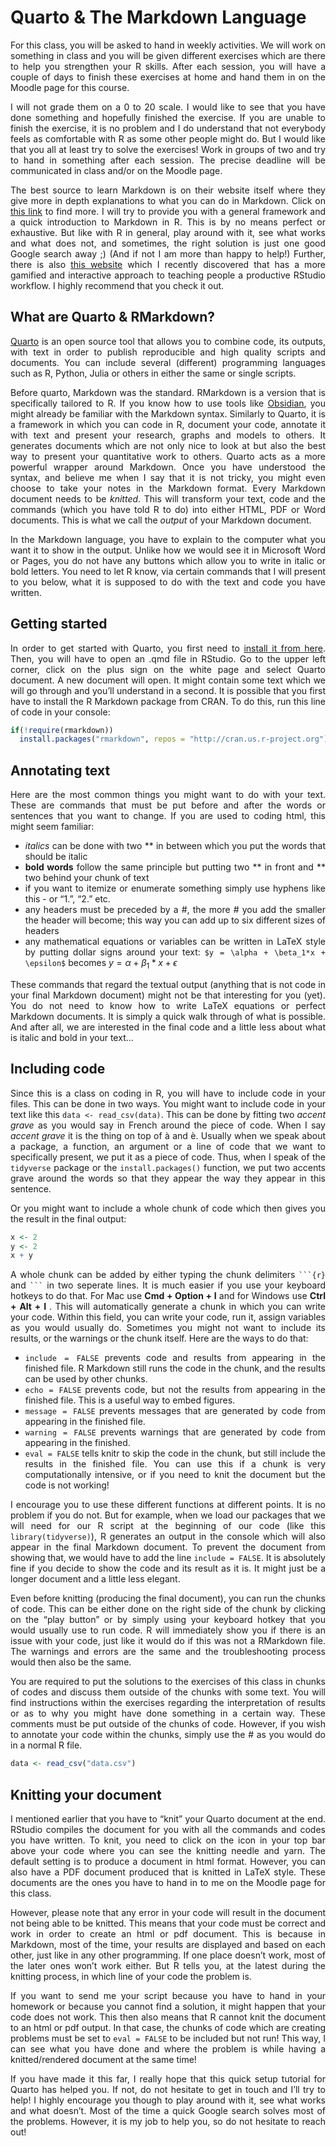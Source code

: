 # Quarto & The Markdown Language
For this class, you will be asked to hand in weekly activities. We will work on something in class and you will be given different exercises which are there to help you strengthen your R skills. After each session, you will have a couple of days to finish these exercises at home and hand them in on the Moodle page for this course. 

I will not grade them on a 0 to 20 scale. I would like to see that you have done something and hopefully finished the exercise. If you are unable to finish the exercise, it is no problem and I do understand that not everybody feels as comfortable with R as some other people might do. But I would like that you all at least try to solve the exercises! Work in groups of two and try to hand in something after each session. The precise deadline will be communicated in class and/or on the Moodle page. 



The best source to learn Markdown is on their website itself where they give more in depth explanations to what you can do in Markdown. Click on [this link](https://rmarkdown.rstudio.com/lesson-1.html) to find more. I will try to provide you with a general framework and a quick introduction to Markdown in R. This is by no means perfect or exhaustive. But like with R in general, play around with it, see what works and what does not, and sometimes, the right solution is just one good Google search away ;) (And if not I am more than happy to help!) Further, there is also [this website](https://www.productive-r-workflow.com/) which I recently discovered that has a more gamified and interactive approach to teaching people a productive RStudio workflow. I highly recommend that you check it out.

## What are Quarto & RMarkdown?
[Quarto](https://quarto.org/) is an open source tool that allows you to combine code, its outputs, with text in order to publish reproducible and high quality scripts and documents. You can include several (different) programming languages such as R, Python, Julia or others in either the same or single scripts. 

Before quarto, Markdown was the standard. RMarkdown is a version that is specifically tailored to R. If you know how to use tools like [Obsidian](https://obsidian.md/), you might already be familiar with the Markdown syntax. Similarly to Quarto, it is a framework in which you can code in R, document your code, annotate it with text and present your research, graphs and models to others. It generates documents which are not only nice to look at but also the best way to present your quantitative work to others. Quarto acts as a more powerful wrapper around Markdown. Once you have understood the syntax, and believe me when I say that it is not tricky, you might even choose to take your notes in the Markdown format. Every Markdown document needs to be *knitted*. This will transform your text, code and the commands (which you have told R to do) into either HTML, PDF or Word documents. This is what we call the *output* of your Markdown document.

In the Markdown language, you have to explain to the computer what you want it to show in the output. Unlike how we would see it in Microsoft Word or Pages, you do not have any buttons which allow you to write in italic or bold letters. You need to let R know, via certain commands that I will present to you below, what it is supposed to do with the text and code you have written.

## Getting started
In order to get started with Quarto, you first need to [install it from here](https://quarto.org/docs/get-started/). Then, you will have to open an .qmd file in RStudio. Go to the upper left corner, click on the plus sign on the white page and select Quarto document. A new document will open. It might contain some text which we will go through and you'll understand in a second. It is possible that you first have to install the R Markdown package from CRAN. To do this, run this line of code in your console:

```r
if(!require(rmarkdown)) 
  install.packages("rmarkdown", repos = "http://cran.us.r-project.org")
```

## Annotating text 
Here are the most common things you might want to do with your text. These are commands that must be put before and after the words or sentences that you want to change. If you are used to coding html, this might seem familiar:

- *italics* can be done with two ** in between which you put the words that should be italic
- **bold words** follow the same principle but putting two ** in front and ** two behind your chunk of text
- if you want to itemize or enumerate something simply use hyphens like this - or "1.", "2." etc.
- any headers must be preceded by a #, the more # you add the smaller the header will become; this way you can add up to six different sizes of headers
- any mathematical equations or variables can be written in LaTeX style by putting dollar signs around your text: `$y = \alpha + \beta_1*x + \epsilon$` becomes $y = \alpha + \beta_1*x + \epsilon$

These commands that regard the textual output (anything that is not code in your final Markdown document) might not be that interesting for you (yet). You do not need to know how to write LaTeX equations or perfect Markdown documents. It is simply a quick walk through of what is possible. And after all, we are interested in the final code and a little less about what is italic and bold in your text...


## Including code
Since this is a class on coding in R, you will have to include code in your files. This can be done in two ways. You might want to include code in your text like this `data <- read_csv(data)`. This can be done by fitting two *accent grave* as you would say in French around the piece of code. When I say *accent grave* it is the thing on top of à and è. Usually when we speak about a package, a function, an argument or a line of code that we want to specifically present, we put it as a piece of code. Thus, when I speak of the `tidyverse` package or the `install.packages()` function, we put two accents grave around the words so that they appear the way they appear in this sentence.


Or you might want to include a whole chunk of code which then gives you the result in the final output:

```r
x <- 2
y <- 2
x + y
```


A whole chunk can be added by either typing the chunk delimiters ` ```{r} ` and ` ``` ` in two seperate lines. It is much easier if you use your keyboard hotkeys to do that. For Mac use **Cmd + Option + I** and for Windows use **Ctrl + Alt + I **. This will automatically generate a chunk in which you can write your code. Within this field, you can write your code, run it, assign variables as you would usually do. Sometimes you might not want to include its results, or the warnings or the chunk itself. Here are the ways to do that: 

- `include = FALSE` prevents code and results from appearing in the finished file. R Markdown still runs the code in the chunk, and the results can be used by other chunks.
- `echo = FALSE` prevents code, but not the results from appearing in the finished file. This is a useful way to embed figures.
- `message = FALSE` prevents messages that are generated by code from appearing in the finished file.
- `warning = FALSE` prevents warnings that are generated by code from appearing in the finished.
- `eval = FALSE` tells knitr to skip the code in the chunk, but still include the results in the finished file. You can use this if a chunk is very computationally intensive, or if you need to knit the document but the code is not working!

I encourage you to use these different functions at different points. It is no problem if you do not. But for example, when we load our packages that we will need for our R script at the beginning of our code (like this `library(tidyverse)`), R generates an output in the console which will also appear in the final Markdown document. To prevent the document from showing that, we would have to add the line `include = FALSE`. It is absolutely fine if you decide to show the code and its result as it is. It might just be a longer document and a little less elegant.

Even before knitting (producing the final document), you can run the chunks of code. This can be either done on the right side of the chunk by clicking on the "play button" or by simply using your keyboard hotkey that you would usually use to run code. R will immediately show you if there is an issue with your code, just like it would do if this was not a RMarkdown file. The warnings and errors are the same and the troubleshooting process would then also be the same.

You are required to put the solutions to the exercises of this class in chunks of codes and discuss them outside of the chunks with some text. You will find instructions within the exercises regarding the interpretation of results or as to why you might have done something in a certain way. These comments must be put outside of the chunks of code. However, if you wish to annotate your code within the chunks, simply use the # as you would do in a normal R file. 

```r
data <- read_csv("data.csv")
```


## Knitting your document

I mentioned earlier that you have to "knit" your Quarto document at the end. RStudio compiles the document for you with all the commands and codes you have written. To knit, you need to click on the icon in your top bar above your code where you can see the knitting needle and yarn. The default setting is to produce a document in html format. However, you can also have a PDF document produced that is knitted in LaTeX style. These documents are the ones you have to hand in to me on the Moodle page for this class. 

However, please note that any error in your code will result in the document not being able to be knitted. This means that your code must be correct and work in order to create an html or pdf document. This is because in Markdown, most of the time, your results are displayed and based on each other, just like in any other programming. If one place doesn't work, most of the later ones won't work either. But R tells you, at the latest during the knitting process, in which line of your code the problem is. 

:::{.callout-important} 
If you want to send me your script because you have to hand in your homework or because you cannot find a solution, it might happen that your code does not work. This then also means that R cannot knit the document to an html or pdf output. In that case, the chunks of code which are creating problems must be set to `eval = FALSE` to be included but not run! This way, I can see what you have done and where the problem is while having a knitted/rendered document at the same time!
:::


If you have made it this far, I really hope that this quick setup tutorial for Quarto has helped you. If not, do not hesitate to get in touch and I'll try to help! I highly encourage you though to play around with it, see what works and what doesn't. Most of the time a quick Google search solves most of the problems. However, it is my job to help you, so do not hesitate to reach out!

<style>body {text-align: justify}</style>



